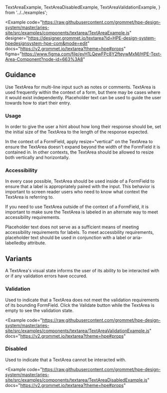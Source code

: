   TextAreaExample,
  TextAreaDisabledExample,
  TextAreaValidationExample,
} from '../../examples';

<Example
  code="https://raw.githubusercontent.com/grommet/hpe-design-system/master/aries-site/src/examples/components/textarea/TextAreaExample.js"
  designer="https://designer.grommet.io/textarea?id=HPE-design-system-hpedesignsystem-hpe-com&mode=edit"
  docs="https://v2.grommet.io/textarea?theme=hpe#props"
  figma="https://www.figma.com/file/evH1LQewFPc8Y2fteywMxM/HPE-Text-Area-Component?node-id=663%3A8"
>
  <TextAreaExample />
</Example>

## Guidance

Use TextArea for multi-line input such as notes or comments. TextArea is used frequently within the context of a form, but there may be cases where it would exist independently. Placeholder text can be used to guide the user towards how to start their entry.

### Usage

In order to give the user a hint about how long their response should be, set the initial size of the TextArea to the length of the response expected.

In the context of a FormField, apply resize="vertical" on the TextArea to ensure the TextArea doesn't expand beyond the width of the FormField it is contained in. In other contexts, the TextArea should be allowed to resize both vertically and horizontally.

### Accessibility

In every case possible, TextArea should be used inside of a FormField to ensure that a label is appropriately paired with the input. This behavior is important to screen reader users who need to know what context the TextArea is referring to.

If you need to use TextArea outside of the context of a FormField, it is important to make sure the TextArea is labeled in an alternate way to meet accessibility requirements.

Placeholder text does not serve as a sufficient means of meeting accessibility requirements for labels. To meet accessbility requirements, placeholder text should be used in conjunction with a label or aria-labelledby attribute.

## Variants

A TextArea's visual state informs the user of its ability to be interacted with or if any validation errors have occured.

### Validation

Used to indicate that a TextArea does not meet the validation requirements of its bounding FormField. Click the Validate button while the TextArea is empty to see the validation state.

<Example
  code="https://raw.githubusercontent.com/grommet/hpe-design-system/master/aries-site/src/examples/components/textarea/TextAreaValidationExample.js"
  docs="https://v2.grommet.io/textarea?theme=hpe#props"
>
  <TextAreaValidationExample />
</Example>

### Disabled

Used to indicate that a TextArea cannot be interacted with.

<Example
  code="https://raw.githubusercontent.com/grommet/hpe-design-system/master/aries-site/src/examples/components/textarea/TextAreaDisabledExample.js"
  docs="https://v2.grommet.io/textarea?theme=hpe#props"
>
  <TextAreaDisabledExample />
</Example>
